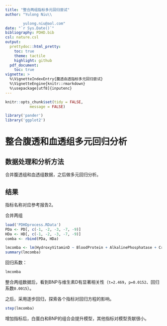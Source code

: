 ```yaml
---
title: "整合两组指标多元回归尝试"
author: "Yulong Niu\\

        yulong.niu@aol.com"
date: "`r Sys.Date()`"
bibliography: PDHD.bib
csl: nature.csl
output: 
  prettydoc::html_pretty:
    toc: true
    theme: tactile
    highlight: github
  pdf_document:
    toc: true
vignette: >
  %\VignetteIndexEntry{腹透血透指标多元回归尝试}
  %\VignetteEngine{knitr::rmarkdown}
  %\usepackage[utf8]{inputenc}
---
```


```r
knitr::opts_chunk$set(tidy = FALSE,
		   message = FALSE)
```

```r
library('pander')
library('ggplot2')
```

# 整合腹透和血透组多元回归分析

## 数据处理和分析方法

合并腹透组和血透组数据，之后做多元回归分析。

## 结果

指标名称对应参考报告2。

合并两组

```r
load('PDHDprocess.RData')
PDa <- PD[, c(-1, -2, -3, -7, -9)]
HDa <- HD[, c(-1, -2, -3, -7, -9)]
comba <- rbind(PDa, HDa)

lmcomba <- lm(HydroxyVitaminD ~ BloodProtein + AlkalinePhosphatase + Creatinine + Calcium + Phosphorum + iPHT + CReactiveProtein + BNP, data = comba)
summary(lmcomba)
```

回归系数：

```r
lmcomba
```

整合两组数据后，看到BNP与维生素D有显著相关性（`t=2.469`，`p=0.0152`、回归系数`0.0015`）。

之后，采用逐步回归，探索各个指标对回归方程的影响。

```r
step(lmcomba)
```

增加指标后，白蛋白和BNP的组合会提升模型，其他指标对模型贡献很小。
